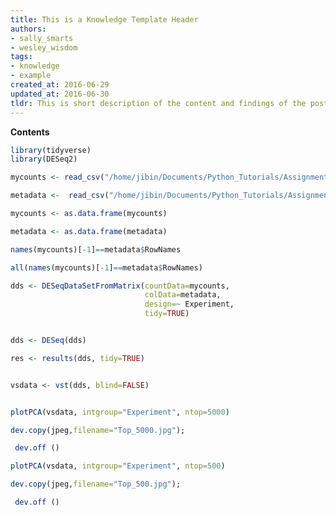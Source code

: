 ```yaml
---
title: This is a Knowledge Template Header
authors:
- sally_smarts
- wesley_wisdom
tags:
- knowledge
- example
created_at: 2016-06-29
updated_at: 2016-06-30
tldr: This is short description of the content and findings of the post.
---
```


**Contents**




```r
library(tidyverse) 
library(DESeq2)

mycounts <- read_csv("/home/jibin/Documents/Python_Tutorials/Assignment/Exp6_Exp3_Counts_Test.csv") 

metadata <-  read_csv("/home/jibin/Documents/Python_Tutorials/Assignment/Exp6_Exp3_Counts_Test_Metadata.csv") 

mycounts <- as.data.frame(mycounts)

metadata <- as.data.frame(metadata)

names(mycounts)[-1]==metadata$RowNames

all(names(mycounts)[-1]==metadata$RowNames)

dds <- DESeqDataSetFromMatrix(countData=mycounts, 
                              colData=metadata, 
                              design=~ Experiment, 
                              tidy=TRUE)


dds <- DESeq(dds)

res <- results(dds, tidy=TRUE)


vsdata <- vst(dds, blind=FALSE)


plotPCA(vsdata, intgroup="Experiment", ntop=5000)

dev.copy(jpeg,filename="Top_5000.jpg");

 dev.off ()

plotPCA(vsdata, intgroup="Experiment", ntop=500)

dev.copy(jpeg,filename="Top_500.jpg");

 dev.off ()

```

